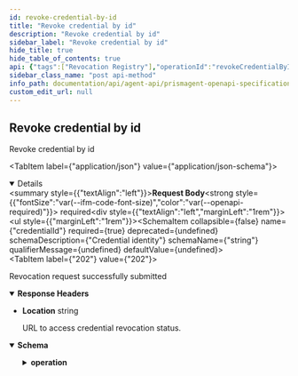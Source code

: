 ```yaml
---
id: revoke-credential-by-id
title: "Revoke credential by id"
description: "Revoke credential by id"
sidebar_label: "Revoke credential by id"
hide_title: true
hide_table_of_contents: true
api: {"tags":["Revocation Registry"],"operationId":"revokeCredentialById","description":"Revoke credential by id","requestBody":{"content":{"application/json":{"schema":{"description":"Credential revocation request. Contain credential id and other information required for revocation","required":["credentialId"],"additionalProperties":false,"properties":{"credentialId":{"type":"string","description":"Credential identity","example":"abcde-12345"}}}}},"required":true},"responses":{"202":{"description":"Revocation request successfully submitted","content":{"application/json":{"schema":{"description":"Credential revocation response. Contain credential id and revocation operation for tracing the completion","required":["credentialId","operationId","status"],"properties":{"credentialId":{"type":"string","description":"Credential identity","example":"abcde-12345"},"operation":{"description":"Revocation status record","properties":{"id":{"type":"string","description":"Operation id","example":"operation1235"},"status":{"type":"string","description":"Operation status","enum":["scheduled","pending","completed","failed"]}}}}}}},"headers":{"Location":{"schema":{"type":"string"},"description":"URL to access credential revocation status."}}}},"method":"post","path":"/revocation-registry/revoke","servers":[{"url":"https://k8s-dev.atalaprism.io/prism-agent/"},{"url":"http://localhost/prism-agent"}],"security":[{"ApiKeyAuth":[]}],"securitySchemes":{"ApiKeyAuth":{"type":"apiKey","in":"header","name":"apikey"}},"jsonRequestBodyExample":{"credentialId":"abcde-12345"},"info":{"title":"PrismAgent OpenAPI specification","description":"OpenAPI specification for Decentralized Identifiers (DID) Operations","version":"0.1.0","contact":{"name":"Core DID","email":"atala-coredid@iohk.io"}},"postman":{"name":"Revoke credential by id","description":{"content":"Revoke credential by id","type":"text/plain"},"url":{"path":["revocation-registry","revoke"],"host":["{{baseUrl}}"],"query":[],"variable":[]},"header":[{"key":"Content-Type","value":"application/json"},{"key":"Accept","value":"application/json"}],"method":"POST","body":{"mode":"raw","raw":"\"\"","options":{"raw":{"language":"json"}}}}}
sidebar_class_name: "post api-method"
info_path: documentation/api/agent-api/prismagent-openapi-specification
custom_edit_url: null
---
```



## Revoke credential by id



Revoke credential by id

<MimeTabs><TabItem label={"application/json"} value={"application/json-schema"}><details style={{}} data-collapsed={false} open={true}><summary style={{"textAlign":"left"}}><strong>Request Body</strong><strong style={{"fontSize":"var(--ifm-code-font-size)","color":"var(--openapi-required)"}}> required</strong></summary><div style={{"textAlign":"left","marginLeft":"1rem"}}></div><ul style={{"marginLeft":"1rem"}}><SchemaItem collapsible={false} name={"credentialId"} required={true} deprecated={undefined} schemaDescription={"Credential identity"} schemaName={"string"} qualifierMessage={undefined} defaultValue={undefined}></SchemaItem></ul></details></TabItem></MimeTabs><div><ApiTabs><TabItem label={"202"} value={"202"}><div>

Revocation request successfully submitted

</div><details style={{"textAlign":"left","marginBottom":"1rem"}} data-collaposed={true} open={false}><summary style={{}}><strong>Response Headers</strong></summary><ul style={{"marginLeft":"1rem"}}><li className={"schemaItem"}><summary style={{}}><strong>Location</strong><span style={{"opacity":"0.6"}}> string</span></summary><div><div style={{"marginTop":".5rem","marginBottom":".5rem"}}>

URL to access credential revocation status.

</div></div></li></ul></details><div><MimeTabs schemaType={"response"}><TabItem label={"application/json"} value={"application/json"}><SchemaTabs><TabItem label={"Schema"} value={"Schema"}><details style={{}} data-collapsed={false} open={true}><summary style={{"textAlign":"left"}}><strong>Schema</strong></summary><div style={{"textAlign":"left","marginLeft":"1rem"}}></div><ul style={{"marginLeft":"1rem"}}><SchemaItem collapsible={false} name={"credentialId"} required={false} deprecated={undefined} schemaDescription={"Credential identity"} schemaName={"string"} qualifierMessage={undefined} defaultValue={undefined}></SchemaItem><SchemaItem collapsible={true} className={"schemaItem"}><details style={{}}><summary style={{}}><strong>operation</strong><span style={{"opacity":"0.6"}}> </span></summary><div style={{"marginLeft":"1rem"}}><div style={{"marginTop":".5rem","marginBottom":".5rem"}}>

Revocation status record

</div><SchemaItem collapsible={false} name={"id"} required={false} deprecated={undefined} schemaDescription={"Operation id"} schemaName={"string"} qualifierMessage={undefined} defaultValue={undefined}></SchemaItem><SchemaItem collapsible={false} name={"status"} required={false} deprecated={undefined} schemaDescription={"Operation status"} schemaName={"string"} qualifierMessage={"**Possible values:** [`scheduled`, `pending`, `completed`, `failed`]"} defaultValue={undefined}></SchemaItem></div></details></SchemaItem></ul></details></TabItem><TabItem label={"Example (from schema)"} value={"Example (from schema)"}><ResponseSamples responseExample={"{\n  \"credentialId\": \"abcde-12345\",\n  \"operation\": {\n    \"id\": \"operation1235\",\n    \"status\": \"scheduled\"\n  }\n}"} language={"json"}></ResponseSamples></TabItem></SchemaTabs></TabItem></MimeTabs></div></TabItem></ApiTabs></div>
      